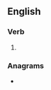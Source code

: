 ==English==

===Verb===
{{head|en|verb form}}

# {{en-third-person singular of|debase}}

===Anagrams===
* {{anagrams|en|sea beds|seabeds}}